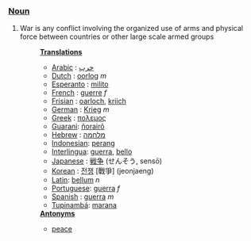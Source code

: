 ===[[Noun]]===
#War is any conflict involving the organized use of arms and physical force between countries or other large scale armed groups
#:'''[[Translation]]s'''
#:*[[Arabic]] : [[حرب]]
#:*[[Dutch]] : [[oorlog]] ''m''
#:*[[Esperanto]] : [[milito]]
#:*[[French]] : [[guerre]] ''f''
#:*[[Frisian]] : [[oarloch]], [[kriich]]
#:*[[German]] : [[Krieg]] ''m''
#:*[[Greek]] : [[πολεμος]]
#:*[[Guarani]]: [[ñorairõ]]
#:*[[Hebrew]] : [[מלחמה]]
#:*[[Indonesian]]: [[perang]]
#:*[[Interlingua]]: [[guerra]], [[bello]]
#:*[[Japanese]] : [[戦争]] (せんそう, sensō)
#:*[[Korean]] : [[전쟁]] [戰爭] (jeonjaeng)
#:*[[Latin]]: [[bellum]] ''n''
#:*[[Portuguese]]: [[guerra]] ''f''
#:*[[Spanish]] : [[guerra]] ''m''
#:*[[Tupinambá]]: [[marana]]
#:'''[[Antonym]]s'''
#:*[[peace]]